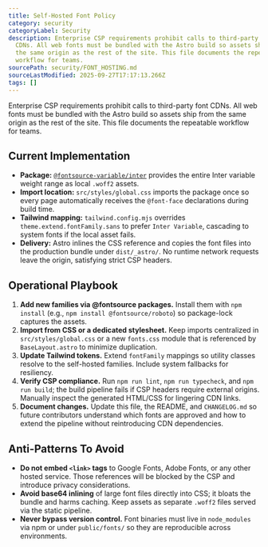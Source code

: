 ```yaml
---
title: Self-Hosted Font Policy
category: security
categoryLabel: Security
description: Enterprise CSP requirements prohibit calls to third-party font
  CDNs. All web fonts must be bundled with the Astro build so assets ship from
  the same origin as the rest of the site. This file documents the repeatable
  workflow for teams.
sourcePath: security/FONT_HOSTING.md
sourceLastModified: 2025-09-27T17:17:13.266Z
tags: []
---
```


Enterprise CSP requirements prohibit calls to third-party font CDNs. All web
fonts must be bundled with the Astro build so assets ship from the same origin
as the rest of the site. This file documents the repeatable workflow for teams.

## Current Implementation

- **Package:** [`@fontsource-variable/inter`](https://fontsource.org/fonts/inter)
  provides the entire Inter variable weight range as local `.woff2` assets.
- **Import location:** `src/styles/global.css` imports the package once so every
  page automatically receives the `@font-face` declarations during build time.
- **Tailwind mapping:** `tailwind.config.mjs` overrides `theme.extend.fontFamily.sans`
  to prefer `Inter Variable`, cascading to system fonts if the local asset fails.
- **Delivery:** Astro inlines the CSS reference and copies the font files into
  the production bundle under `dist/_astro/`. No runtime network requests leave
  the origin, satisfying strict CSP headers.

## Operational Playbook

1. **Add new families via @fontsource packages.** Install them with `npm install`
   (e.g., `npm install @fontsource/roboto`) so package-lock captures the assets.
2. **Import from CSS or a dedicated stylesheet.** Keep imports centralized in
   `src/styles/global.css` or a new `fonts.css` module that is referenced by
   `BaseLayout.astro` to minimize duplication.
3. **Update Tailwind tokens.** Extend `fontFamily` mappings so utility classes
   resolve to the self-hosted families. Include system fallbacks for resiliency.
4. **Verify CSP compliance.** Run `npm run lint`, `npm run typecheck`, and
   `npm run build`; the build pipeline fails if CSP headers require external
   origins. Manually inspect the generated HTML/CSS for lingering CDN links.
5. **Document changes.** Update this file, the README, and `CHANGELOG.md` so
   future contributors understand which fonts are approved and how to extend the
   pipeline without reintroducing CDN dependencies.

## Anti-Patterns To Avoid

- **Do not embed `<link>` tags** to Google Fonts, Adobe Fonts, or any other
  hosted service. Those references will be blocked by the CSP and introduce
  privacy considerations.
- **Avoid base64 inlining** of large font files directly into CSS; it bloats the
  bundle and harms caching. Keep assets as separate `.woff2` files served via the
  static pipeline.
- **Never bypass version control.** Font binaries must live in `node_modules`
  via npm or under `public/fonts/` so they are reproducible across environments.
